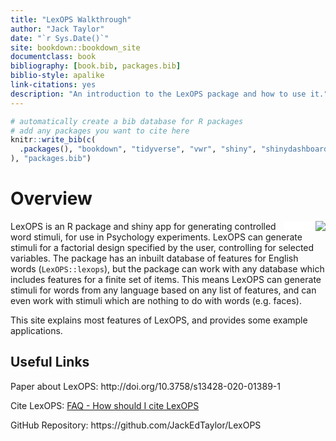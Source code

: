 ```yaml
--- 
title: "LexOPS Walkthrough"
author: "Jack Taylor"
date: "`r Sys.Date()`"
site: bookdown::bookdown_site
documentclass: book
bibliography: [book.bib, packages.bib]
biblio-style: apalike
link-citations: yes
description: "An introduction to the LexOPS package and how to use it."
---
```


```r
# automatically create a bib database for R packages
# add any packages you want to cite here
knitr::write_bib(c(
  .packages(), "bookdown", "tidyverse", "vwr", "shiny", "shinydashboard", "plotly"
), "packages.bib")

```

# Overview {-}

<img src="images/hex-250.png" align="right" style="padding-left:50px;background-color:white" />

LexOPS is an R package and shiny app for generating controlled word stimuli, for use in Psychology experiments. LexOPS can generate stimuli for a factorial design specified by the user, controlling for selected variables. The package has an inbuilt database of features for English words (`LexOPS::lexops`), but the package can work with any database which includes features for a finite set of items. This means LexOPS can generate stimuli for words from any language based on any list of features, and can even work with stimuli which are nothing to do with words (e.g. faces).

This site explains most features of LexOPS, and provides some example applications.

## Useful Links {-}

<i class="fa fa-file-pdf-o"></i> Paper about LexOPS: http://doi.org/10.3758/s13428-020-01389-1

<i class="fa fa-quote-left"></i> Cite LexOPS: [FAQ - How should I cite LexOPS](faq.html#how-should-i-cite-lexops)

<i class="fa fa-github"></i> GitHub Repository: https://github.com/JackEdTaylor/LexOPS

